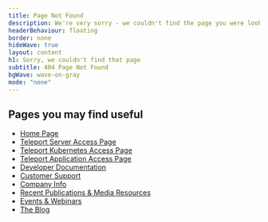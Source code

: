 ```yaml
---
title: Page Not Found
description: We're very sorry - we couldn't find the page you were looking for.
headerBehaviour: floating
border: none
hideWave: true
layout: content
h1: Sorry, we couldn't find that page
subtitle: 404 Page Not Found
bgWave: wave-on-gray
mode: "none"
---
```


## Pages you may find useful

- [Home Page](/)
- [Teleport Server Access Page](/ssh-server-access/)
- [Teleport Kubernetes Access Page](/kubernetes-access/)
- [Teleport Application Access Page](/application-access/)
- [Developer Documentation](/docs/)
- [Customer Support](https://gravitational.zendesk.com/hc/en-us)
- [Company Info](/about/)
- [Recent Publications & Media Resources](/about/press/)
- [Events & Webinars](/about/events/)
- [The Blog](/blog/)
